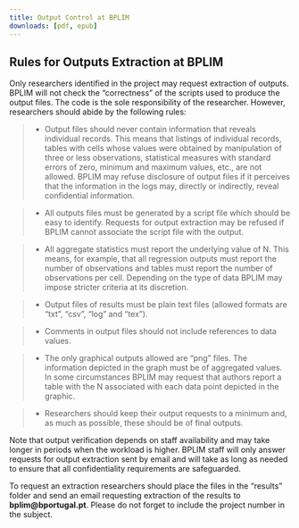 ```yaml
---
title: Output Control at BPLIM
downloads: [pdf, epub]
---
```



## Rules for Outputs Extraction at BPLIM

Only researchers identified in the project may request extraction of outputs. BPLIM will not check the “correctness” of the scripts used to produce the output files. The code is the sole responsibility of the researcher. However, researchers should abide by the following rules:

  > - Output files should never contain information that reveals individual records. This means that listings of individual records, tables with cells whose values were obtained by manipulation of three or less observations, statistical measures with standard errors of zero, minimum and maximum values, etc., are not allowed. BPLIM may refuse disclosure of output files if it perceives that the information in the logs may, directly or indirectly, reveal confidential information.
  
  > -	All outputs files must be generated by a script file which should be easy to identify. Requests for output extraction may be refused if BPLIM cannot associate the script file with the output.
   
  > -	All aggregate statistics must report the underlying value of N. This means, for example, that all regression outputs must report the number of observations and tables must report the number of observations per cell. Depending on the type of data BPLIM may impose stricter criteria at its discretion.
  
  > -	Output files of results must be plain text files (allowed formats are “txt”, “csv”, “log” and “tex”).
  
  > -	Comments in output files should not include references to data values.
  
  > -	The only graphical outputs allowed are “png” files. The information depicted in the graph must be of aggregated values. In some circumstances BPLIM may request that authors report a table with the N associated with each data point depicted in the graphic.  
  
  > -	Researchers should keep their output requests to a minimum and, as much as possible, these should be of final outputs.
  
  
  
Note that output verification depends on staff availability and may take longer in periods when the workload is higher. BPLIM staff will only answer requests for output extraction sent by email and will take as long as needed to ensure that all confidentiality requirements are safeguarded.


To request an extraction researchers should place the files in the “results” folder and send an email requesting extraction of the results to **bplim@bportugal.pt**. Please do not forget to include the project number in the subject.


